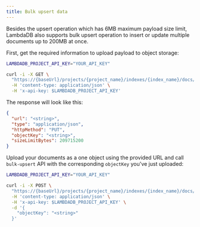 ```yaml
---
title: Bulk upsert data
---
```


Besides the upsert operation which has 6MB maximum payload size limit,
LambdaDB also supports bulk upsert operation to insert or update multiple documents up to 200MB at once.

First, get the required information to upload payload to object storage:

```bash
LAMBDADB_PROJECT_API_KEY="YOUR_API_KEY"

curl -i -X GET \
  "https://{baseUrl}/projects/{project_name}/indexes/{index_name}/docs/bulk-upsert" \
  -H 'content-type: application/json' \
  -H 'x-api-key: $LAMBDADB_PROJECT_API_KEY'
```

The response will look like this:

```json
{
  "url": "<string>",
  "type": "application/json",
  "httpMethod": "PUT",
  "objectKey": "<string>",
  "sizeLimitBytes": 209715200
}
```

Upload your documents as a one object using the provided URL
and call `bulk-upsert` API with the corresponding `objectKey` you've just uploaded:

```bash
LAMBDADB_PROJECT_API_KEY="YOUR_API_KEY"

curl -i -X POST \
  "https://{baseUrl}/projects/{project_name}/indexes/{index_name}/docs/bulk-upsert" \
  -H 'content-type: application/json' \
  -H 'x-api-key: $LAMBDADB_PROJECT_API_KEY' \
  -d '{
    "objectKey": "<string>"
  }'
```



